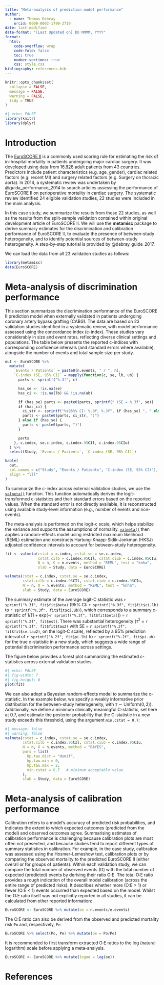 ```yaml
---
title: "Meta-analysis of prediction model performance"
author:
  - name: Thomas Debray
    orcid: 0000-0002-1790-2719
date: last-modified
date-format: "[Last Updated on] DD MMMM, YYYY"
format:
  html:
    code-overflow: wrap
    code-fold: false
    toc: true
    number-sections: true
    css: style.css
bibliography: references.bib
---
```



```r
knitr::opts_chunk$set(
  collapse = FALSE,
  message = FALSE,
  warning = FALSE,
  tidy = TRUE
)
```

```r
#| echo: FALSE
library(knitr)
library(dplyr)
```

# Introduction

The [EuroSCORE II](http://www.euroscore.org/calc.html) is a commonly used scoring rule for estimating the risk of in-hospital mortality in  patients undergoing major cardiac surgery. It was developed using data from  16,828 adult patients from 43 countries. Predictors include patient characteristics (e.g. age, gender), cardiac related factors (e.g. recent MI) and surgery related factors (e.g. Surgery on thoracic aorta). In 2014, a systematic review was undertaken by @guida_performance_2014 to search articles assessing the performance of EuroSCORE II on perioperative mortality in cardiac surgery. The systematic review identified 24 eligible validation studies, 22 studies were included in the main analysis. 

In this case study, we summarize the results from these 22 studies, as well as the results from the split-sample validation contained within original development article of EuroSCORE II. We will use the **metamisc** package to derive summary estimates for the discrimination and calibration performance of EuroSCORE II, to evaluate the presence of between-study heterogeneity, and to identify potential sources of between-study heterogeneity. A step-by-step tutorial is provided by @debray_guide_2017. 

We can load the data from all 23 validation studies as follows:

```r
library(metamisc)
data(EuroSCORE)
```



# Meta-analysis of discrimination performance

This section summarizes the discrimination performance of the EuroSCORE II prediction model when externally validated in patients undergoing coronary artery bypass grafting (CABG). The data are based on 23 validation studies identified in a systematic review, with model performance assessed using the concordance index (c-index). These studies vary considerably in size and event rates, reflecting diverse clinical settings and populations. The table below presents the reported c-indices with corresponding confidence intervals (and standard errors where available), alongside the number of events and total sample size per study.

```r
out <- EuroSCORE %>%
  mutate(
    `Events / Patients` = paste0(n.events, " / ", n),
    `C-index (SE, 95% CI)` = mapply(function(c, se, lb, ub) {
      parts <- sprintf("%.3f", c)

      has_se <- !is.na(se)
      has_ci <- !is.na(lb) && !is.na(ub)

      if (has_se) parts <- paste0(parts, sprintf(" (SE = %.3f", se))
      if (has_ci) {
        ci_str <- sprintf("%s95%% CI: %.3f; %.3f", if (has_se) ", " else " (", lb, ub)
        parts <- paste0(parts, ci_str, ")")
      } else if (has_se) {
        parts <- paste0(parts, ")")
      }

      parts
    }, c.index, se.c.index, c.index.95CIl, c.index.95CIu)
  ) %>%
  select(Study, `Events / Patients`, `C-index (SE, 95% CI)`)

kable(
  out,
  col.names = c("Study", "Events / Patients", "C-index (SE, 95% CI)"),
  align = "lll"
)
```

To summarize the c-index across external validation studies, we use the [`valmeta()`](https://smartdata-analysis-and-statistics.github.io/metamisc/reference/valmeta.html) function. This function automatically derives the logit-transformed c-statistics and their standard errors based on the reported values. When the standard error is not directly available, it is reconstructed using available study-level information (e.g., number of events and non-events).

The meta-analysis is performed on the logit-c scale, which helps stabilize the variance and supports the assumptions of normality. [`valmeta()`](https://smartdata-analysis-and-statistics.github.io/metamisc/reference/valmeta.html) then applies a random-effects model using restricted maximum likelihood (REML) estimation and constructs Hartung-Knapp-Sidik-Jonkman (HKSJ) adjusted confidence intervals to account for between-study heterogeneity.

```r
fit <- valmeta(cstat = c.index, cstat.se = se.c.index, 
               cstat.cilb = c.index.95CIl, cstat.ciub = c.index.95CIu, 
               N = n, O = n.events, method = "REML", test = "knha",
               slab = Study, data = EuroSCORE)
```

```r
valmeta(cstat = c.index, cstat.se = se.c.index, 
        cstat.cilb = c.index.95CIl, cstat.ciub = c.index.95CIu, 
        N = n, O = n.events, method = "REML", test = "knha",
        slab = Study, data = EuroSCORE)
```

The summary estimate of the average logit-C statistic was `r sprintf("%.3f", fit$fit$beta)` (95% CI: `r sprintf("%.3f", fit$fit$ci.lb)` to `r sprintf("%.3f", fit$fit$ci.ub)`), which corresponds to a summary c-statistic of 1/(1 + exp(-`r sprintf("%.3f", fit$fit$beta)`)) = `r sprintf("%.2f", fit$est)`. There was substantial heterogeneity ($\tau^2$ = `r sprintf("%.3f", fit$fit$tau2)` with SE = `r sprintf("%.3f", fit$fit$se.tau2)`, on the logit-C scale), reflected by a 95% prediction interval of `r sprintf("%.2f", fit$pi.lb)` to `r sprintf("%.2f", fit$pi.ub)` for the true c-statistic in a new study, which suggests a wide range of potential discrimination performance across settings.

The figure below provides a forest plot summarizing the estimated c-statistics across external validation studies.

```r
#| echo: FALSE
#| fig-width: 7
#| fig-height: 6
plot(fit)
```

We can also adopt a Bayesian random-effects model to summarize the c-statistic. In the example below, we specify a weakly informative prior distribution for the between-study heterogeneity, with $\tau \sim \text{Uniform}(0, 2))$. Additionally, we define a minimum clinically meaningful C-statistic, set here at 0.7, and estimate the posterior probability that the C-statistic in a new study exceeds this threshold, using the argument `min.cstat = 0.7`:

```r
#| message: false
#| warning: false
valmeta(cstat = c.index, cstat.se = se.c.index, 
        cstat.cilb = c.index.95CIl, cstat.ciub = c.index.95CIu, 
        N = n, O = n.events, method = "BAYES",
        pars = list(
          hp.tau.dist = "dunif", 
          hp.tau.min = 0, 
          hp.tau.max = 2,
          min.cstat = 0.7   # minimum acceptable value
        ),
        slab = Study, data = EuroSCORE)
```


# Meta-analysis of calibration performance
Calibration refers to a model's accuracy of predicted risk probabilities, and indicates the extent to which expected outcomes (predicted from the model) and observed outcomes agree. Summarising estimates of calibration performance is challenging because calibration plots are most often not presented, and because studies tend to report different types of summary statistics in calibration. For example, in the case study, calibration was assessed using the Hosmer-Lemeshow test, calibration plots or by comparing the observed mortality to the predicted EuroSCORE II (either overall or for groups of patients). Within each validation study, we can compare the total	number	of observed events (O) with the total number of expected (predicted)	events by deriving their ratio O:E. The total O:E ratio provides a rough indication of the overall model calibration (across the entire range of predicted risks). It	describes	whether	more	(O:E	>	1)	or	fewer	(O:E	<	1)	events	occurred		than	expected	 based	on	the	model. Whilst the O:E ratio itself was not explicitly reported in all studies, it can be calculated from other reported information:

```r
EuroSCORE <- EuroSCORE %>% mutate(oe = n.events/e.events)
```

The O:E ratio can also be derived from the observed and predicted mortality risk `Po` and, respectively, `Pe`:

```r
EuroSCORE %>% select(Po, Pe) %>% mutate(oe = Po/Pe)
```

It is recommended to first transform extracted O:E ratios to	the	log (natural logarithm) scale before applying a meta-analysis.

```r
EuroSCORE <- EuroSCORE %>% mutate(logoe = log(oe))
```

# References
